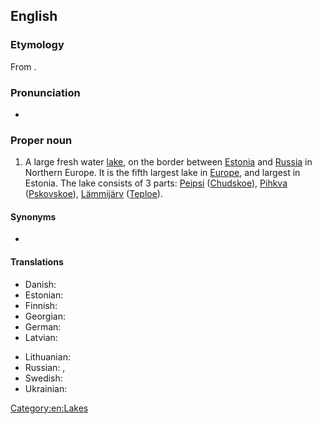 ==English==
{{wikipedia}}

===Etymology===
From {{etyl|de|en}} {{m|de|Peipussee}}.

===Pronunciation===
* {{IPA|/ˈpaɪpəs/|lang=en}}

===Proper noun===
{{en-proper noun}}

# A large fresh water [[lake]], on the border between [[Estonia]] and [[Russia]] in Northern Europe. It is the fifth largest lake in [[Europe]], and largest in Estonia. The lake consists of 3 parts: [[Peipsi]] ([[Chudskoe]]), [[Pihkva]] ([[Pskovskoe]]), [[Lämmijärv]] ([[Teploe]]).

====Synonyms====
* {{l|en|Pskovsko-Chudskoye}}

====Translations====
{{trans-top|lake in Estonia/Russia}}
* Danish: {{t|da|Peipus}}
* Estonian: {{t|et|Peipsi-Pihkva järv}}
* Finnish: {{t+|fi|Peipsijärvi}}
* Georgian: {{t|ka|ჩუდ-ფსკოვის ტბა|sc=Geor}}
* German: {{t|de|Peipussee}}
* Latvian: {{t|lv|Peipusa-Pleskavas ezers}}
{{trans-mid}}
* Lithuanian: {{t|lt|Peipaus-Pskovo ežeras}}
* Russian: {{t|ru|Чу́дско-Пско́вское о́зеро}}, {{t|ru|Пско́вско-Чудско́е о́зеро}}
* Swedish: {{t|sv|Peipus}}
* Ukrainian: {{t|uk|Чудське-Псковське озеро|sc=Cyrl}}
{{trans-bottom}}

[[Category:en:Lakes]]